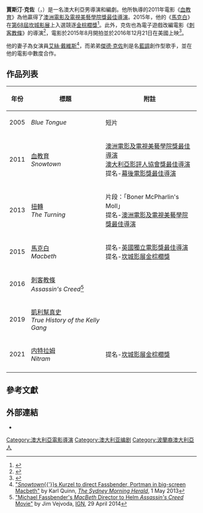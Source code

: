 {{noteTA
|G1=Movie
|G2=Show
}}
{{Infobox entertainer
| type = 導演
| name = 賈斯汀·克佐
| foreignname = {{lang|en|Justin Kurzel}}
| image = Justin Kurzel Cannes 2015.jpg
| imagesize = 200px
| caption = 2015年，克佐在[[第68屆坎城影展|第68屆坎城影展]]上
| birthname = 
| birth_date = {{birth date and age|1974|8|3|df=y}}
| birth_place = 澳大利亞[[南澳大利亞州|南澳大利亞州]][[高勒_(南澳大利亞州)|高勒]]
| othername = 
| occupation = 導演、編劇
| language = [[英語|英語]]
| yearsactive = 2005年至今
| spouse = 
| website =
}}
{{Portal box|澳大利亚|电影|人物}}
'''賈斯汀·克佐'''（{{lang-en|Justin Kurzel}}，{{bd|1974年|8月3日|catIdx=Kurzel}}）是一名澳大利亞男導演和編劇。他所執導的2011年電影《[[血教育|血教育]]》為他贏得了[[澳洲電影及電視美藝學院獎最佳導演|澳洲電影及電視美藝學院獎最佳導演]]。2015年，他的《[[馬克白_(2015年電影)|馬克白]]》在[[第68屆坎城影展|第68屆坎城影展]]上入選競逐[[金棕櫚獎|金棕櫚獎]]<ref>{{cite web |url=http://www.festival-cannes.com/en/article/61306.html |title=2015 Official Selection |accessdate=16 April 2015 |publisher=Cannes Film Festival |archive-date=2015-04-18 |archive-url=https://web.archive.org/web/20150418084150/http://www.festival-cannes.com/en/article/61306.html |dead-url=no }}</ref>。此外，克佐也為電子遊戲改編電影《[[刺客教條_(電影)|刺客教條]]》的導演<ref>{{cite web|url=http://deadline.com/2014/04/michael-fassbender-poised-to-re-team-with-macbeth-helmer-on-assassins-creed/|title=Michael Fassbender Poised To Re-Team With ‘Macbeth’ Helmer On ‘Assassin’s Creed’|last=Fleming, Jr.|first=Mike|publisher=Deadline.com|date=April 29, 2014|accessdate=April 29, 2014|archive-date=2014-04-29|archive-url=https://web.archive.org/web/20140429230304/http://www.deadline.com/2014/04/michael-fassbender-poised-to-re-team-with-macbeth-helmer-on-assassins-creed/|dead-url=no}}</ref>，電影於2015年8月開拍並於2016年12月21日在美國上映<ref>{{cite web|url=http://www.eurogamer.net/articles/2015-01-06-assassins-creed-film-now-due-christmas-2016?utm_source=twitter&utm_medium=social&utm_campaign=socialoomph|title=Assassin's Creed film now due Christmas 2016|author=Tom Phillips|work=[[Eurogamer|Eurogamer]]|date=January 6, 2015|accessdate=January 6, 2015|archive-date=2019-10-19|archive-url=https://web.archive.org/web/20191019185021/https://www.eurogamer.net/articles/2015-01-06-assassins-creed-film-now-due-christmas-2016?utm_source=twitter&utm_medium=social&utm_campaign=socialoomph|dead-url=no}}</ref>。

他的妻子為女演員[[艾絲·戴維斯|艾絲·戴維斯]]<ref>[http://www.smh.com.au/entertainment/movies/snowtowns-kurzel-to-direct-fassbender-portman-in-bigscreen-macbeth-20130501-2irv3.html {{Wayback|url=http://www.smh.com.au/entertainment/movies/snowtowns-kurzel-to-direct-fassbender-portman-in-bigscreen-macbeth-20130501-2irv3.html |date=20210501152202 }} "''Snowtown''{{'}}s Kurzel to direct Fassbender, Portman in big-screen Macbeth"] by Karl Quinn, ''[[The_Sydney_Morning_Herald|The Sydney Morning Herald]]'', 1 May 2013</ref>，而弟弟[[傑德·克佐|傑德·克佐]]則是名[[藍調|藍調]]創作型歌手，並在他的電影中數度合作。

==作品列表==
{| class="wikitable"
! 年份
! 標題
! 附註
|-
| 2005
| ''Blue Tongue''
| 短片
|-
| 2011
| [[血教育|血教育]]<br>''Snowtown''
| [[澳洲電影及電視美藝學院獎最佳導演|澳洲電影及電視美藝學院獎最佳導演]]<br />[[澳大利亞影評人|澳大利亞影評人協會獎最佳導演]]<br />提名-[[幕後電影獎|幕後電影獎最佳導演]]
|-
| 2013
| [[扭轉_(2013年電影)|扭轉]]<br>''The Turning''
| 片段：「Boner McPharlin's Moll」<br>提名-[[澳洲電影及電視美藝學院獎最佳導演|澳洲電影及電視美藝學院獎最佳導演]]
|-
| 2015
| [[馬克白_(2015年電影)|馬克白]]<br>''Macbeth''
| 提名-[[英國獨立電影獎|英國獨立電影獎最佳導演]]<br>提名-[[坎城影展|坎城影展]][[金棕櫚獎|金棕櫚獎]]
|-
| 2016
| [[刺客教條_(電影)|刺客教條]]<br>''Assassin's Creed''<ref>[http://www.ign.com/articles/2014/04/29/michael-fassbenders-macbeth-director-to-helm-assassins-creed-movie?abthid=535ffc907ee306c92900003b "Michael Fassbender's ''MacBeth'' Director to Helm ''Assassin's Creed'' Movie"] {{Wayback|url=http://www.ign.com/articles/2014/04/29/michael-fassbenders-macbeth-director-to-helm-assassins-creed-movie?abthid=535ffc907ee306c92900003b |date=20170908201517 }} by Jim Vejvoda, [[IGN|IGN]], 29 April 2014</ref>
|
|-
| 2019
| [[凱利幫真史_(電影)|凱利幫真史]]<br>''True History of the Kelly Gang''
| 
|-
| 2021
| [[内特拉姆|内特拉姆]]<br>''Nitram''
| 提名-[[坎城影展|坎城影展]][[金棕櫚獎|金棕櫚獎]]
|-
|}

== 參考文獻 ==
{{reflist}}

== 外部連結 ==
* {{IMDb name|2355933}}

{{賈斯汀·克佐}}
{{Authority control}}
{{DEFAULTSORT:Kurzel, Justin}}
[[Category:澳大利亞電影導演|Category:澳大利亞電影導演]]
[[Category:澳大利亚编剧|Category:澳大利亚编剧]]
[[Category:波蘭裔澳大利亞人|Category:波蘭裔澳大利亞人]]